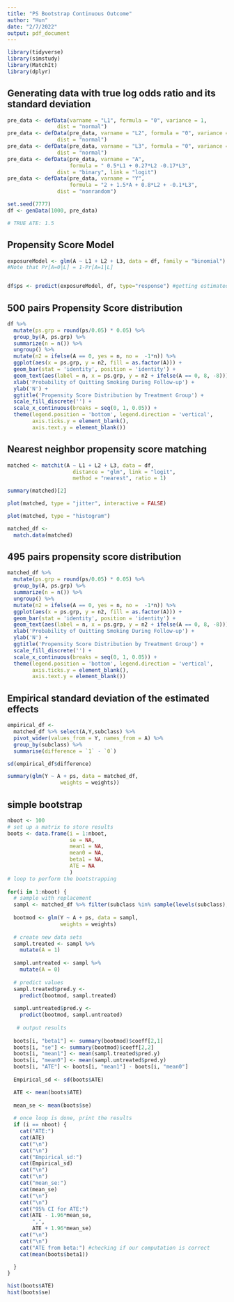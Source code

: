 ```yaml
---
title: "PS Bootstrap Continuous Outcome"
author: "Hun"
date: "2/7/2022"
output: pdf_document
---
```


```r
library(tidyverse)
library(simstudy)
library(MatchIt)
library(dplyr)
```

## Generating data with true log odds ratio and its standard deviation
```r
pre_data <- defData(varname = "L1", formula = "0", variance = 1,
                dist = "normal")
pre_data <- defData(pre_data, varname = "L2", formula = "0", variance = 1,
                dist = "normal")
pre_data <- defData(pre_data, varname = "L3", formula = "0", variance = 1,
                dist = "normal")
pre_data <- defData(pre_data, varname = "A", 
                    formula = " 0.5*L1 + 0.27*L2 -0.17*L3", 
                dist = "binary", link = "logit")
pre_data <- defData(pre_data, varname = "Y", 
                    formula = "2 + 1.5*A + 0.8*L2 + -0.1*L3", 
                dist = "nonrandom")

set.seed(7777)
df <- genData(1000, pre_data)

# TRUE ATE: 1.5
```

## Propensity Score Model
```r
exposureModel <- glm(A ~ L1 + L2 + L3, data = df, family = "binomial")
#Note that Pr[A=0|L] = 1-Pr[A=1|L]


df$ps <- predict(exposureModel, df, type="response") #getting estimated propensity score
```

## 500 pairs Propensity Score distribution
```r
df %>%
  mutate(ps.grp = round(ps/0.05) * 0.05) %>%
  group_by(A, ps.grp) %>%
  summarize(n = n()) %>%
  ungroup() %>%
  mutate(n2 = ifelse(A == 0, yes = n, no =  -1*n)) %>%
  ggplot(aes(x = ps.grp, y = n2, fill = as.factor(A))) +
  geom_bar(stat = 'identity', position = 'identity') +
  geom_text(aes(label = n, x = ps.grp, y = n2 + ifelse(A == 0, 8, -8))) +
  xlab('Probability of Quitting Smoking During Follow-up') +
  ylab('N') +
  ggtitle('Propensity Score Distribution by Treatment Group') +
  scale_fill_discrete('') +
  scale_x_continuous(breaks = seq(0, 1, 0.05)) +
  theme(legend.position = 'bottom', legend.direction = 'vertical',
        axis.ticks.y = element_blank(),
        axis.text.y = element_blank())
```


## Nearest neighbor propensity score matching
```r
matched <- matchit(A ~ L1 + L2 + L3, data = df, 
                     distance = "glm", link = "logit",
                     method = "nearest", ratio = 1)

```


```r
summary(matched)[2]

plot(matched, type = "jitter", interactive = FALSE)

plot(matched, type = "histogram")
```

```r
matched_df <- 
  match.data(matched)
```

## 495 pairs propensity score distribution
```r
matched_df %>%
  mutate(ps.grp = round(ps/0.05) * 0.05) %>%
  group_by(A, ps.grp) %>%
  summarize(n = n()) %>%
  ungroup() %>%
  mutate(n2 = ifelse(A == 0, yes = n, no =  -1*n)) %>%
  ggplot(aes(x = ps.grp, y = n2, fill = as.factor(A))) +
  geom_bar(stat = 'identity', position = 'identity') +
  geom_text(aes(label = n, x = ps.grp, y = n2 + ifelse(A == 0, 8, -8))) +
  xlab('Probability of Quitting Smoking During Follow-up') +
  ylab('N') +
  ggtitle('Propensity Score Distribution by Treatment Group') +
  scale_fill_discrete('') +
  scale_x_continuous(breaks = seq(0, 1, 0.05)) +
  theme(legend.position = 'bottom', legend.direction = 'vertical',
        axis.ticks.y = element_blank(),
        axis.text.y = element_blank())
```
## Empirical standard deviation of the estimated effects
```r
empirical_df <-
  matched_df %>% select(A,Y,subclass) %>% 
  pivot_wider(values_from = Y, names_from = A) %>%
  group_by(subclass) %>%
  summarise(difference = `1` - `0`)

sd(empirical_df$difference)

summary(glm(Y ~ A + ps, data = matched_df, 
                 weights = weights))
```


## simple bootstrap
```r

nboot <- 100
# set up a matrix to store results
boots <- data.frame(i = 1:nboot,
                    se = NA,
                    mean1 = NA,
                    mean0 = NA,
                    beta1 = NA, 
                    ATE = NA
                    )
# loop to perform the bootstrapping
  
for(i in 1:nboot) {
  # sample with replacement
  sampl <- matched_df %>% filter(subclass %in% sample(levels(subclass),500, replace =  TRUE))
  
  bootmod <- glm(Y ~ A + ps, data = sampl, 
                 weights = weights)
  
  # create new data sets
  sampl.treated <- sampl %>%
    mutate(A = 1)
  
  sampl.untreated <- sampl %>%
    mutate(A = 0)
  
  # predict values
  sampl.treated$pred.y <- 
    predict(bootmod, sampl.treated)
  
  sampl.untreated$pred.y <- 
    predict(bootmod, sampl.untreated)
  
   # output results
  
  boots[i, "beta1"] <- summary(bootmod)$coeff[2,1]
  boots[i, "se"] <- summary(bootmod)$coeff[2,2]
  boots[i, "mean1"] <- mean(sampl.treated$pred.y)
  boots[i, "mean0"] <- mean(sampl.untreated$pred.y)
  boots[i, "ATE"] <- boots[i, "mean1"] - boots[i, "mean0"]
  
  Empirical_sd <- sd(boots$ATE)

  ATE <- mean(boots$ATE)
  
  mean_se <- mean(boots$se)
  
  # once loop is done, print the results
  if (i == nboot) {
    cat("ATE:")
    cat(ATE)
    cat("\n")
    cat("\n")
    cat("Empirical_sd:")
    cat(Empirical_sd)
    cat("\n")
    cat("\n")
    cat("mean_se:")
    cat(mean_se)
    cat("\n")
    cat("\n")
    cat("95% CI for ATE:")
    cat(ATE - 1.96*mean_se, 
        ",",
        ATE + 1.96*mean_se)
    cat("\n")
    cat("\n")
    cat("ATE from beta:") #checking if our computation is correct
    cat(mean(boots$beta1))

  }
}

```

```r
hist(boots$ATE)
hist(boots$se)
```









